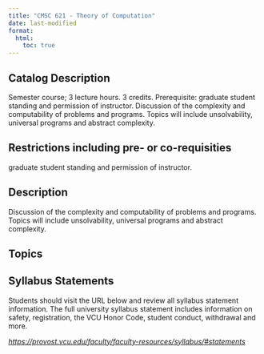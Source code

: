 ```yaml
---
title: "CMSC 621 - Theory of Computation"
date: last-modified
format:
  html:
    toc: true
---
```


## Catalog Description

Semester course; 3 lecture hours. 3 credits. Prerequisite: graduate student standing and permission of instructor. Discussion of the complexity and computability of problems and programs. Topics will include unsolvability, universal programs and abstract complexity.


## Restrictions including pre- or co-requisities
 
graduate student standing and permission of instructor.

## Description

Discussion of the complexity and computability of problems and programs. Topics will include unsolvability, universal programs and abstract complexity.

## Topics



## Syllabus Statements

Students should visit the URL below and review all syllabus statement information. The full university syllabus statement includes information on safety, registration, the VCU Honor Code, student conduct, withdrawal and more.

*<https://provost.vcu.edu/faculty/faculty-resources/syllabus/#statements>*


